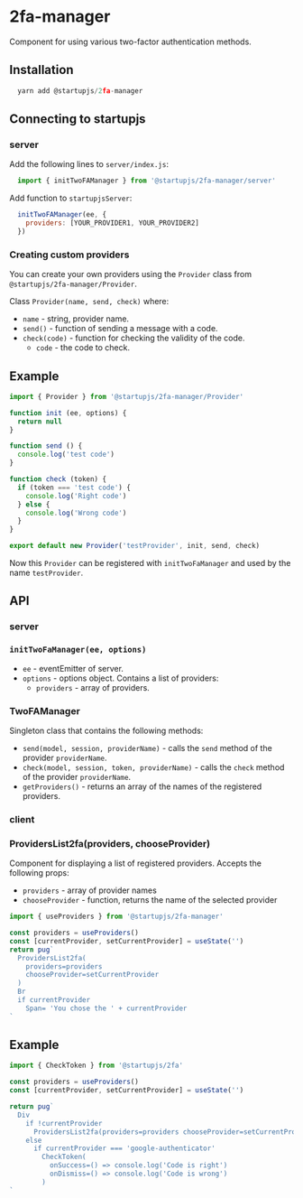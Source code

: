 
# 2fa-manager

Component for using various two-factor authentication methods.

## Installation

```js
  yarn add @startupjs/2fa-manager
```

## Connecting to startupjs

### server

Add the following lines to `server/index.js`:

```js
  import { initTwoFAManager } from '@startupjs/2fa-manager/server'
```

Add function to `startupjsServer`:

```js
  initTwoFAManager(ee, {
    providers: [YOUR_PROVIDER1, YOUR_PROVIDER2]
  })
```

### Creating custom providers

You can create your own providers using the `Provider` class from `@startupjs/2fa-manager/Provider`.

Class `Provider(name, send, check)` where:

- `name` - string, provider name.
- `send()` - function of sending a message with a code.
- `check(code)` - function for checking the validity of the code.
  - `code` - the code to check.

## Example

```js
import { Provider } from '@startupjs/2fa-manager/Provider'

function init (ee, options) {
  return null
}

function send () {
  console.log('test code')
}

function check (token) {
  if (token === 'test code') {
    console.log('Right code')
  } else {
    console.log('Wrong code')
  }
}

export default new Provider('testProvider', init, send, check)
```

Now this `Provider` can be registered with `initTwoFaManager` and used by the name `testProvider`.

## API

### server

### `initTwoFaManager(ee, options)`

- `ee` - eventEmitter of server.
- `options` - options object. Contains a list of providers:
  - `providers` - array of providers.

### TwoFAManager

Singleton class that contains the following methods:

- `send(model, session, providerName)` - calls the `send` method of the provider `providerName`.
- `check(model, session, token, providerName)` - calls the `check` method of the provider `providerName`.
- `getProviders()` - returns an array of the names of the registered providers.

### client

### ProvidersList2fa(providers, chooseProvider)

Component for displaying a list of registered providers. Accepts the following props:

- `providers` - array of provider names
- `chooseProvider` - function, returns the name of the selected provider

```js
import { useProviders } from '@startupjs/2fa-manager'
```

```jsx example
const providers = useProviders()
const [currentProvider, setCurrentProvider] = useState('')
return pug`
  ProvidersList2fa(
    providers=providers
    chooseProvider=setCurrentProvider
  )
  Br
  if currentProvider
    Span= 'You chose the ' + currentProvider
`
```

## Example

```js
import { CheckToken } from '@startupjs/2fa'
```

```jsx example
const providers = useProviders()
const [currentProvider, setCurrentProvider] = useState('')

return pug`
  Div
    if !currentProvider
      ProvidersList2fa(providers=providers chooseProvider=setCurrentProvider)
    else
      if currentProvider === 'google-authenticator'
        CheckToken(
          onSuccess=() => console.log('Code is right')
          onDismiss=() => console.log('Code is wrong')
        )
`
```